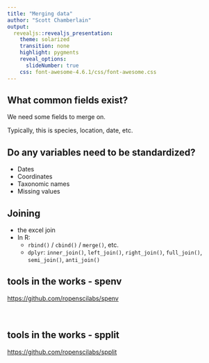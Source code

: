 ```yaml
---
title: "Merging data"
author: "Scott Chamberlain"
output:
  revealjs::revealjs_presentation:
    theme: solarized
    transition: none
    highlight: pygments
    reveal_options:
      slideNumber: true
    css: font-awesome-4.6.1/css/font-awesome.css
---
```


## What common fields exist?

We need some fields to merge on.

Typically, this is species, location, date, etc.

## Do any variables need to be standardized?

* Dates
* Coordinates
* Taxonomic names
* Missing values

## Joining

* the excel join
* In R:
	* `rbind()` / `cbind()` / `merge()`, etc.
	* `dplyr`: `inner_join()`, `left_join()`, `right_join()`, `full_join()`, `semi_join()`, `anti_join()`

## tools in the works - spenv

[https://github.com/ropenscilabs/spenv](https://github.com/ropenscilabs/spenv)
<br><br><br>
<i class="fa fa-envira fa-4x" aria-hidden="true"></i><i class="fa fa-arrows-h fa-4x" aria-hidden="true"></i><i class="fa fa-cloud fa-4x" aria-hidden="true"></i>

## tools in the works - spplit

[https://github.com/ropenscilabs/spplit](https://github.com/ropenscilabs/spplit)
<br><br><br>
<i class="fa fa-envira fa-4x" aria-hidden="true"></i><i class="fa fa-arrows-h fa-4x" aria-hidden="true"></i><i class="fa fa-book fa-4x" aria-hidden="true"></i>
